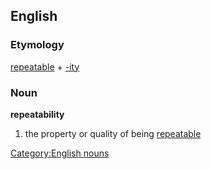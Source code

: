 == English ==
=== Etymology ===
[[repeatable]] + [[-ity]]
=== Noun ===
[[Category:English nouns]]
'''repeatability'''
# the property or quality of being [[repeatable]]